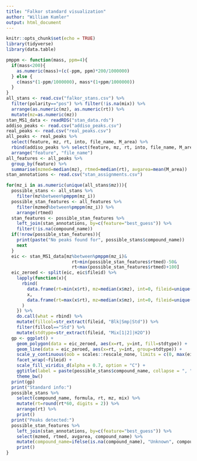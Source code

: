 ```yaml
---
title: "Falkor standard visualization"
author: "William Kumler"
output: html_document
---
```


```r
knitr::opts_chunk$set(echo = TRUE)
library(tidyverse)
library(data.table)

pmppm <- function(mass, ppm=4){
  if(mass<200){
    as.numeric(mass)+(c(-ppm, ppm)*200/1000000)
  } else {
    c(mass*(1-ppm/1000000), mass*(1+ppm/1000000))
  }
}
all_stans <- read.csv("falkor_stans.csv") %>% 
  filter(polarity=="pos") %>% filter(!is.na(mix)) %>%
  arrange(as.numeric(mz), as.numeric(rt)) %>%
  mutate(mz=as.numeric(mz))
stan_MS1_data <- readRDS("stan_data.rds")
addiso_peaks <- read.csv("addiso_peaks.csv")
real_peaks <- read.csv("real_peaks.csv")
all_peaks <- real_peaks %>%
  select(feature, mz, rt, into, file_name, M_area) %>%
  rbind(addiso_peaks %>% select(feature, mz, rt, into, file_name, M_area)) %>%
  arrange("feature", "file_name")
all_features <- all_peaks %>%
  group_by(feature) %>%
  summarise(mzmed=median(mz), rtmed=median(rt), avgarea=mean(M_area))
stan_annotations <- read.csv("stan_assignments.csv")
```

```r
for(mz_i in as.numeric(unique(all_stans$mz))){
  possible_stans <- all_stans %>% 
    filter(mz%between%pmppm(mz_i))
  possible_stan_features <- all_features %>%
    filter(mzmed%between%pmppm(mz_i)) %>%
    arrange(rtmed)
  stan_features <- possible_stan_features %>%
    left_join(stan_annotations, by=c(feature="best_guess")) %>%
    filter(!is.na(compound_name))
  if(!nrow(possible_stan_features)){
    print(paste("No peaks found for", possible_stans$compound_name))
    next
  }
  eic <- stan_MS1_data[mz%between%pmppm(mz_i)&
                         rt>min(possible_stan_features$rtmed)-50&
                         rt<max(possible_stan_features$rtmed)+100]
  eic_zeroed <- split(eic, eic$fileid) %>%
    lapply(function(x){
      rbind(
        data.frame(rt=min(x$rt), mz=median(x$mz), int=0, fileid=unique(x$fileid)),
        x,
        data.frame(rt=max(x$rt), mz=median(x$mz), int=0, fileid=unique(x$fileid))
      )
    }) %>% 
    do.call(what = rbind) %>%
    mutate(fillcol=str_extract(fileid, "Blk|Smp|Std")) %>%
    filter(fillcol=="Std") %>%
    mutate(stdtype=str_extract(fileid, "Mix[1|2]|H2O"))
  gp <- ggplot() + 
    geom_polygon(data = eic_zeroed, aes(x=rt, y=int, fill=stdtype)) +
    geom_line(data = eic_zeroed, aes(x=rt, y=int, group=stdtype)) +
    scale_y_continuous(oob = scales::rescale_none, limits = c(0, max(eic_zeroed$int)/5)) +
    facet_wrap(~fileid) +
    scale_fill_viridis_d(alpha = 0.7, option = "C") +
    ggtitle(label = paste(possible_stans$compound_name, collapse = ", ")) +
    theme_bw()
  print(gp)
  print("Standard info:")
  possible_stans %>%
    select(compound_name, formula, rt, mz, mix) %>%
    mutate(rt=round(rt*60, digits = 2)) %>%
    arrange(rt) %>%
    print()
  print("Peaks detected:")
  possible_stan_features %>%
    left_join(stan_annotations, by=c(feature="best_guess")) %>%
    select(mzmed, rtmed, avgarea, compound_name) %>% 
    mutate(compound_name=ifelse(is.na(compound_name), "Unknown", compound_name)) %>%
    print()
}
```
